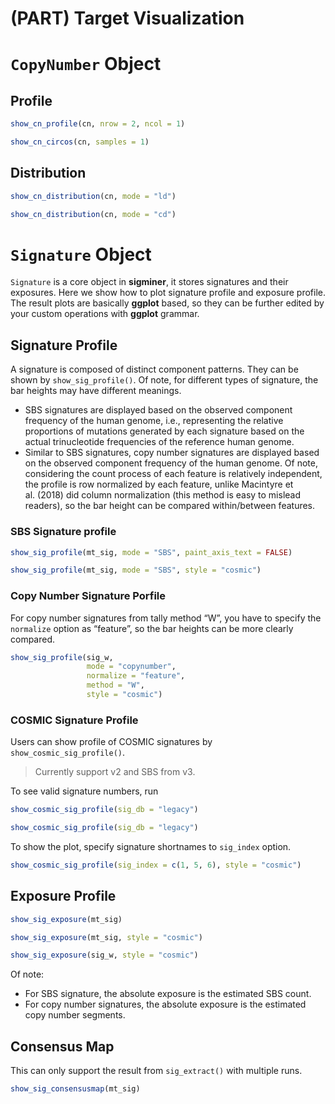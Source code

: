 # (PART) Target Visualization  {-}

# `CopyNumber` Object {#cnobject}

## Profile 

```r
show_cn_profile(cn, nrow = 2, ncol = 1)
```


```r
show_cn_circos(cn, samples = 1)
```



## Distribution 


```r
show_cn_distribution(cn, mode = "ld")
```


```r
show_cn_distribution(cn, mode = "cd")
```


# `Signature` Object {#sigobject}

`Signature` is a core object in **sigminer**, it stores signatures and their exposures. Here we show how to plot signature profile and exposure profile. The result plots are basically **ggplot** based, so they can be further edited by your custom operations with **ggplot** grammar.

## Signature Profile 

A signature is composed of distinct component patterns. They can be shown by `show_sig_profile()`. Of note, for different types of signature, the bar heights may have different meanings.

- SBS signatures are displayed based on the observed component frequency of the human genome, i.e., representing the relative proportions of mutations generated by each signature based on the actual trinucleotide frequencies of the reference human genome.
- Similar to SBS signatures, copy number signatures are displayed based on the observed component frequency of the human genome. Of note, considering the count process of each feature is relatively independent, the profile is row normalized by each feature, unlike Macintyre et al. (2018) did column normalization (this method is easy to mislead readers), so the bar height can be compared within/between features.

### SBS Signature profile 

```r
show_sig_profile(mt_sig, mode = "SBS", paint_axis_text = FALSE)
```


```r
show_sig_profile(mt_sig, mode = "SBS", style = "cosmic")
```


### Copy Number Signature Porfile  

For copy number signatures from tally method "W", you have to specify the `normalize` option as "feature", so  the bar heights can be more clearly compared.

```r
show_sig_profile(sig_w,
                 mode = "copynumber",
                 normalize = "feature",
                 method = "W",
                 style = "cosmic")
```

### COSMIC Signature Profile  

Users can show profile of COSMIC signatures by `show_cosmic_sig_profile()`.

> Currently support v2 and SBS from v3.

To see valid signature numbers, run

```r
show_cosmic_sig_profile(sig_db = "legacy")
```

```r
show_cosmic_sig_profile(sig_db = "legacy")
```


To show the plot, specify signature shortnames to `sig_index` option.

```r
show_cosmic_sig_profile(sig_index = c(1, 5, 6), style = "cosmic")
```


## Exposure Profile 


```r
show_sig_exposure(mt_sig)
```

```r
show_sig_exposure(mt_sig, style = "cosmic")
```


```r
show_sig_exposure(sig_w, style = "cosmic")
```

Of note:

- For SBS signature, the absolute exposure is the estimated SBS count.
- For copy number signatures, the absolute exposure is the estimated copy number segments.

## Consensus Map  

This can only support the result from `sig_extract()` with multiple runs. 

```r
show_sig_consensusmap(mt_sig)
```

